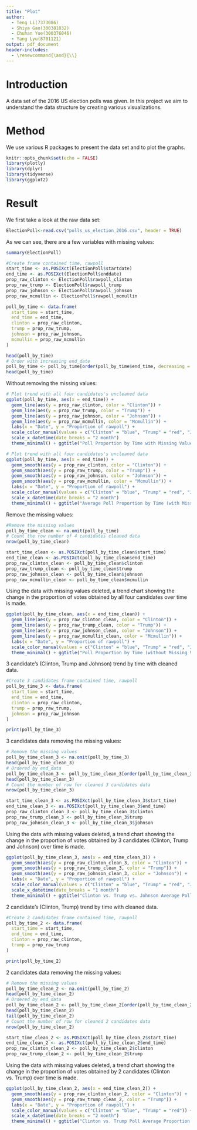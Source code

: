 ```yaml
---
title: "Plot"
author: 
  - Teng Li(7373086)
  - Shiya Gao(300381032) 
  - Chuhan Yue(300376046)
  - Yang Lyu(8701121)
output: pdf_document
header-includes: 
  - \renewcommand{\and}{\\}
---
```


# Introduction
A data set of the 2016 US election polls was given. In this project we aim to understand the data structure by creating various visualizations.  

# Method
We use various R packages to present the data set and to plot the graphs.
```r
knitr::opts_chunk$set(echo = FALSE)
library(plotly)
library(dplyr)
library(tidyverse)
library(ggplot2)
```
# Result
We first take a look at the raw data set:
```r
ElectionPoll<-read.csv("polls_us_election_2016.csv", header = TRUE)
```
As we can see, there are a few variables with missing values:
```r
summary(ElectionPoll)
```

```r
#Create frame contained time, rawpoll
start_time <- as.POSIXct(ElectionPoll$startdate)
end_time <- as.POSIXct(ElectionPoll$enddate)
prop_raw_clinton <- ElectionPoll$rawpoll_clinton
prop_raw_trump <- ElectionPoll$rawpoll_trump
prop_raw_johnson <- ElectionPoll$rawpoll_johnson
prop_raw_mcmullin <- ElectionPoll$rawpoll_mcmullin

poll_by_time <- data.frame( 
  start_time = start_time,
  end_time = end_time,
  clinton = prop_raw_clinton,
  trump = prop_raw_trump,
  johnson = prop_raw_johnson,
  mcmullin = prop_raw_mcmullin
)

head(poll_by_time)
# Order with increasing end_date
poll_by_time <- poll_by_time[order(poll_by_time$end_time, decreasing = FALSE),]
head(poll_by_time)
```
Without removing the missing values:
```r
# Plot trend with all four candidates's uncleaned data
ggplot(poll_by_time, aes(x = end_time)) +
  geom_line(aes(y = prop_raw_clinton, color = "Clinton")) +
  geom_line(aes(y = prop_raw_trump, color = "Trump")) +
  geom_line(aes(y = prop_raw_johnson, color = "Johnson")) +
  geom_line(aes(y = prop_raw_mcmullin, color = "Mcmullin")) +
  labs(x = "Date", y = "Proportion of rawpoll") +
  scale_color_manual(values = c("Clinton" = "blue", "Trump" = "red", "Johnson" = "green", "Mcmullin" = "yellow")) +
  scale_x_datetime(date_breaks = "2 month")
  theme_minimal() + ggtitle("Poll Proportion by Time with Missing Values")

```

```r
# Plot trend with all four candidates's uncleaned data
ggplot(poll_by_time, aes(x = end_time)) +
  geom_smooth(aes(y = prop_raw_clinton, color = "Clinton")) +
  geom_smooth(aes(y = prop_raw_trump, color = "Trump")) +
  geom_smooth(aes(y = prop_raw_johnson, color = "Johnson")) +
  geom_smooth(aes(y = prop_raw_mcmullin, color = "Mcmullin")) +
  labs(x = "Date", y = "Proportion of rawpoll") +
  scale_color_manual(values = c("Clinton" = "blue", "Trump" = "red", "Johnson" = "green", "Mcmullin" = "yellow")) +
  scale_x_datetime(date_breaks = "2 month")
  theme_minimal() + ggtitle("Average Poll Proportion by Time (with Missing Values)")

```

Remove the missing values:
```r
#Remove the missing values
poll_by_time_clean <- na.omit(poll_by_time)
# Count the row number of 4 candidates cleaned data
nrow(poll_by_time_clean)

start_time_clean <- as.POSIXct(poll_by_time_clean$start_time)
end_time_clean <- as.POSIXct(poll_by_time_clean$end_time)
prop_raw_clinton_clean <- poll_by_time_clean$clinton
prop_raw_trump_clean <- poll_by_time_clean$trump
prop_raw_johnson_clean <- poll_by_time_clean$johnson
prop_raw_mcmullin_clean <- poll_by_time_clean$mcmullin
```
Using the data with missing values deleted, a trend chart showing the change in the proportion of votes obtained by all four candidates over time is made.
```r
ggplot(poll_by_time_clean, aes(x = end_time_clean)) +
  geom_line(aes(y = prop_raw_clinton_clean, color = "Clinton")) +
  geom_line(aes(y = prop_raw_trump_clean, color = "Trump")) +
  geom_line(aes(y = prop_raw_johnson_clean, color = "Johnson")) +
  geom_line(aes(y = prop_raw_mcmullin_clean, color = "Mcmullin")) +
  labs(x = "Date", y = "Proportion of rawpoll") +
  scale_color_manual(values = c("Clinton" = "blue", "Trump" = "red", "Johnson" = "green", "Mcmullin" = "yellow")) +
  theme_minimal() + ggtitle("Poll Proportion by Time (without Missing Values)")
```

3 candidate's (Clinton, Trump and Johnson) trend by time with cleaned data.
```r
#Create 3 candidates frame contained time, rawpoll
poll_by_time_3 <- data.frame( 
  start_time = start_time,
  end_time = end_time,
  clinton = prop_raw_clinton,
  trump = prop_raw_trump,
  johnson = prop_raw_johnson
)

print(poll_by_time_3)
```

3 candidates data removing the missing values:
```r
# Remove the missing values
poll_by_time_clean_3 <- na.omit(poll_by_time_3)
head(poll_by_time_clean_3)
# Ordered by end_data
poll_by_time_clean_3 <- poll_by_time_clean_3[order(poll_by_time_clean_3$end_time, decreasing = FALSE),]
head(poll_by_time_clean_3)
# Count the number of row for cleaned 3 candidates data
nrow(poll_by_time_clean_3)

start_time_clean_3 <- as.POSIXct(poll_by_time_clean_3$start_time)
end_time_clean_3 <- as.POSIXct(poll_by_time_clean_3$end_time)
prop_raw_clinton_clean_3 <- poll_by_time_clean_3$clinton
prop_raw_trump_clean_3 <- poll_by_time_clean_3$trump
prop_raw_johnson_clean_3 <- poll_by_time_clean_3$johnson
```

Using the data with missing values deleted, a trend chart showing the change in the proportion of votes obtained by 3 candidates (Clinton, Trump and Johnson) over time is made.
```r
ggplot(poll_by_time_clean_3, aes(x = end_time_clean_3)) +
  geom_smooth(aes(y = prop_raw_clinton_clean_3, color = "Clinton")) +
  geom_smooth(aes(y = prop_raw_trump_clean_3, color = "Trump")) +
  geom_smooth(aes(y = prop_raw_johnson_clean_3, color = "Johnson")) +
  labs(x = "Date", y = "Proportion of rawpoll") +
  scale_color_manual(values = c("Clinton" = "blue", "Trump" = "red", "Johnson" = "green")) +
  scale_x_datetime(date_breaks = "1 month")
  theme_minimal() + ggtitle("Clinton vs. Trump vs. Johnson Average Poll Proportion by Time (without Missing Values)")
```

2 candidate's (Clinton, Trump) trend by time with cleaned data.
```r
#Create 2 candidates frame contained time, rawpoll
poll_by_time_2 <- data.frame( 
  start_time = start_time,
  end_time = end_time,
  clinton = prop_raw_clinton,
  trump = prop_raw_trump
)

print(poll_by_time_2)
```

2 candidates data removing the missing values:
```r
# Remove the missing values
poll_by_time_clean_2 <- na.omit(poll_by_time_2)
head(poll_by_time_clean_2)
# Ordered by end_data
poll_by_time_clean_2 <- poll_by_time_clean_2[order(poll_by_time_clean_2$end_time, decreasing = FALSE),]
head(poll_by_time_clean_2)
tail(poll_by_time_clean_2)
# Count the number of row for cleaned 2 candidates data
nrow(poll_by_time_clean_2)

start_time_clean_2 <- as.POSIXct(poll_by_time_clean_2$start_time)
end_time_clean_2 <- as.POSIXct(poll_by_time_clean_2$end_time)
prop_raw_clinton_clean_2 <- poll_by_time_clean_2$clinton
prop_raw_trump_clean_2 <- poll_by_time_clean_2$trump
```

Using the data with missing values deleted, a trend chart showing the change in the proportion of votes obtained by 2 candidates (Clinton vs. Trump) over time is made.
```r
ggplot(poll_by_time_clean_2, aes(x = end_time_clean_2)) +
  geom_smooth(aes(y = prop_raw_clinton_clean_2, color = "Clinton")) +
  geom_smooth(aes(y = prop_raw_trump_clean_2, color = "Trump")) +
  labs(x = "Date", y = "Proportion of rawpoll") +
  scale_color_manual(values = c("Clinton" = "blue", "Trump" = "red")) +
  scale_x_datetime(date_breaks = "2 month")
  theme_minimal() + ggtitle("Clinton vs. Trump Poll Average Proportion by Time (without Missing Values)")
```
